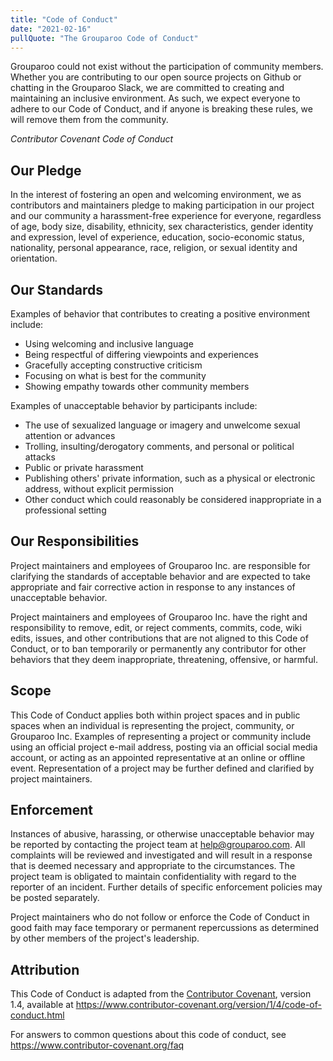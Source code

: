 ```yaml
---
title: "Code of Conduct"
date: "2021-02-16"
pullQuote: "The Grouparoo Code of Conduct"
---
```


Grouparoo could not exist without the participation of community members. Whether you are contributing to our open source projects on Github or chatting in the Grouparoo Slack, we are committed to creating and maintaining an inclusive environment. As such, we expect everyone to adhere to our Code of Conduct, and if anyone is breaking these rules, we will remove them from the community.

_Contributor Covenant Code of Conduct_

## Our Pledge

In the interest of fostering an open and welcoming environment, we as
contributors and maintainers pledge to making participation in our project and
our community a harassment-free experience for everyone, regardless of age, body
size, disability, ethnicity, sex characteristics, gender identity and expression,
level of experience, education, socio-economic status, nationality, personal
appearance, race, religion, or sexual identity and orientation.

## Our Standards

Examples of behavior that contributes to creating a positive environment
include:

- Using welcoming and inclusive language
- Being respectful of differing viewpoints and experiences
- Gracefully accepting constructive criticism
- Focusing on what is best for the community
- Showing empathy towards other community members

Examples of unacceptable behavior by participants include:

- The use of sexualized language or imagery and unwelcome sexual attention or
  advances
- Trolling, insulting/derogatory comments, and personal or political attacks
- Public or private harassment
- Publishing others' private information, such as a physical or electronic
  address, without explicit permission
- Other conduct which could reasonably be considered inappropriate in a
  professional setting

## Our Responsibilities

Project maintainers and employees of Grouparoo Inc. are responsible for clarifying the standards of acceptable
behavior and are expected to take appropriate and fair corrective action in
response to any instances of unacceptable behavior.

Project maintainers and employees of Grouparoo Inc. have the right and responsibility to remove, edit, or
reject comments, commits, code, wiki edits, issues, and other contributions
that are not aligned to this Code of Conduct, or to ban temporarily or
permanently any contributor for other behaviors that they deem inappropriate,
threatening, offensive, or harmful.

## Scope

This Code of Conduct applies both within project spaces and in public spaces
when an individual is representing the project, community, or Grouparoo Inc. Examples of
representing a project or community include using an official project e-mail
address, posting via an official social media account, or acting as an appointed
representative at an online or offline event. Representation of a project may be
further defined and clarified by project maintainers.

## Enforcement

Instances of abusive, harassing, or otherwise unacceptable behavior may be
reported by contacting the project team at help@grouparoo.com. All
complaints will be reviewed and investigated and will result in a response that
is deemed necessary and appropriate to the circumstances. The project team is
obligated to maintain confidentiality with regard to the reporter of an incident.
Further details of specific enforcement policies may be posted separately.

Project maintainers who do not follow or enforce the Code of Conduct in good
faith may face temporary or permanent repercussions as determined by other
members of the project's leadership.

## Attribution

This Code of Conduct is adapted from the [Contributor Covenant][homepage], version 1.4,
available at https://www.contributor-covenant.org/version/1/4/code-of-conduct.html

[homepage]: https://www.contributor-covenant.org

For answers to common questions about this code of conduct, see
https://www.contributor-covenant.org/faq
